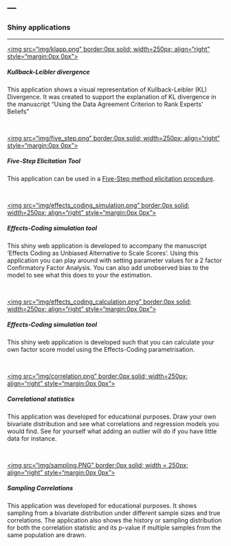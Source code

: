 ---
---
<link rel="stylesheet" href="styles.css" type="text/css">

### Shiny applications
<hr>

[<img src="img/klapp.png" border:0px solid; width=250px; align="right" style="margin:0px 0px">](shiny_klapp.html)

##### Kullback-Leibler divergence
This application shows a visual representation of Kullback-Leibler (KL) Divergence. It was created to support the explanation of KL divergence in the manuscript "Using the Data Agreement Criterion to Rank Experts' Beliefs"


<br clear="all" />

[<img src="img/five_step.png" border:0px solid; width=250px; align="right" style="margin:0px 0px">](shiny_five_step.html)

##### Five-Step Elicitation Tool
This application can be used in a <a href="doc/proposal_for_a_five_step_method.pdf" target="_blank" rel="noopener">Five-Step method elicitation procedure</a>. 


<br clear="all" />

[<img src="img/effects_coding_simulation.png" border:0px solid; width=250px; align="right" style="margin:0px 0px">](shiny_effects_coding_simulation.html)

##### Effects-Coding simulation tool
This shiny web application is developed to accompany the manuscript 'Effects Coding as Unbiased Alternative to Scale Scores'. Using this application you can play around with setting parameter values for a 2 factor Confirmatory Factor Analysis. You can also add unobserved bias to the model to see what this does to your the estimation. 

<br clear="all" />

[<img src="img/effects_coding_calculation.png" border:0px solid; width=250px; align="right" style="margin:0px 0px">](shiny_effects_coding_calculation.html)

##### Effects-Coding simulation tool
This shiny web application is developed such that you can calculate your own factor score model using the Effects-Coding parametrisation. 


<br clear="all" />

[<img src="img/correlation.png" border:0px solid; width=250px; align="right" style="margin:0px 0px">](shiny_correlation.html)

##### Correlational statistics
This application was developed for educational purposes. Draw your own bivariate distribution and see what correlations and regression models you would find. See for yourself what adding an outlier will do if you have little data for instance. 

<br clear="all" />


[<img src="img/sampling.PNG" border:0px solid; width = 250px; align="right" style="margin:0px 0px">](shiny_samplingcorrelations.html) 

##### Sampling Correlations
This application was developed for educational purposes. It shows sampling from a bivariate distribution under different sample sizes and true correlations. The application also shows the history or sampling distribution for both the correlation statistic and its p-value if multiple samples from the same population are drawn.